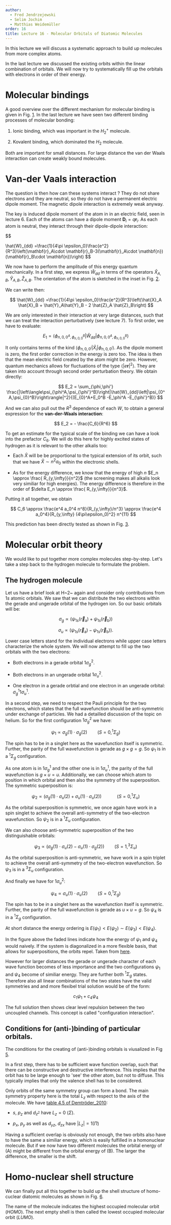 ```yaml
---
author:
  - Fred Jendrzejewski
  - Selim Jochim
  - Matthias Weidemüller
order: 16
title: Lecture 16 - Molecular Orbitals of Diatomic Molecules
---
```



In this lecture we will discuss a systematic approach to build up
molecules from more complex atoms.

In the last lecture we discussed the existing orbits within
the linear combination of orbitals. We will now try to systematically
fill up the orbitals with electrons in order of their energy.

# Molecular bindings

A good overview over the different mechanism for molecular binding is
given in Fig. [1](#fig-hydrogen-overview). In
the last lecture we have seen two different binding processes of
molecular bonding:

1.  Ionic binding, which was important in the $H_2^+$ molecule.

2.  Kovalent binding, which dominated the $H_2$ molecule.

Both are important for small distances. For large distance the van der
Waals interaction can create weakly bound molecules.

<MyFigure id="fig-hydrogen-overview" href={pic1} caption="Different binding mechanisms in diatomic molecules" />

# Van-der Vaals interaction

The question is then how can these systems interact ? They do not share
electrons and they are neutral, so they do not have a permanent electric
dipole moment. The magnetic dipole interaction is extremely weak anyway.

The key is induced dipole moment of the atom in in an electric field,
seen in lecture 6. Each of the atoms can have a dipole
moment $\mathbf{D}_i = q \mathbf{r}_i$. As each atom is neutral, they
interact through their dipole-dipole interaction:

$$

\hat{W}_{dd} =\frac{1}{4\pi \epsilon_0}\frac{e^2}{R^3}\left(\mathbf{r}_A\cdot \mathbf{r}_B-3(\mathbf{r}_A\cdot \mathbf{n})(\mathbf{r}_B\cdot \mathbf{n})\right)
$$

We now have to perform the amplitude of this energy
quantum mechanically. In a first step, we express $\hat{W}_{dd}$ in
terms of the operators $\hat{X}_{A,B}, \hat{Y}_{A,B}, \hat{Z}_{A,B}$.
The orientation of the atom is sketched in the inset in Fig.
[2](#fig-two-atoms).

<MyFigure id="fig-two-atoms" href={pic2} caption="Configuration of two dipoles" />

We can write then:

$$
\hat{W}_{dd} =\frac{1}{4\pi \epsilon_0}\frac{e^2}{R^3}\left(\hat{X}_A \hat{X}_B + \hat{Y}_A\hat{Y}_B - 2 \hat{Z}_A \hat{Z}_B\right)
$$

We are only interested in their interaction at very large distances,
such that we can treat the interaction perturbatively (see lecture 7). To first order, we have to evaluate:

$$
E_1 = \left\langle\phi_{n,0,0^A, \phi_{n,0,0}^B}\right| \hat{W}_{dd}
\left|\phi_{n,0,0^A, \phi_{n,0,0}^B}\right\rangle
$$

It only contains terms of the kind
$\left\langle\phi_{n,0,0^i}\right| \hat{X}_i \left|\phi_{n,0,0^i}\right\rangle$.
As the dipole moment is zero, the first order correction in the energy
is zero too. The idea is then that the mean electric field created by
the atom might be zero. However, quantum mechanics allows for
fluctuations of the type $\langle |e\mathbf{r}|^2\rangle$. They are
taken into account through second order perturbation theory. We obtain
directly:

$$
E_2 = \sum_{\phi,\phi'} \frac{|\left\langle\psi_{\phi^A,\psi_{\phi'}^B}\right|\hat{W}_{dd}\left|\psi_{0^A,\psi_{0}^B}\right\rangle|^2}{(E_{0}^A+E_0^B -E_\phi^A -E_{\phi'}^B)}
$$

And we can also pull out the $R^3$ dependence of each
$W$, to obtain a general expression for the **van-der-Waals
interaction**:

$$
E_2 = - \frac{C_6}{R^6}
$$

To get an estimate for the typical scale of the binding we can have a
look into the prefactor $C_6$. We will do this here for highly excited
states of hydrogen as it is relevant to the other alkalis too:

- Each $\hat{X}$ will be be proportional to the typical extension of
  its orbit, such that we have $\hat{X} \sim n^2 a_0$ within the
  electronic shells.

- As for the energy difference, we know that the energy of high $n$
  $E_n \approx \frac{ R_{y,\infty}}{n^2}$ (the screening makes all
  alkalis look very similiar for high energies). The energy difference
  is therefore in the order of
  $\delta E_n \approx \frac{ R_{y,\infty}}{n^3}$.

Putting it all together, we obtain

$$
C_6 \approx \frac{e^4 a_0^4 n^8}{R_{y,\infty}/n^3} \approx \frac{e^4 a_0^4}{R_{y,\infty} (4\pi\epsilon_0)^2} n^{11}
$$

This prediction has been directly tested as shown in Fig. [3](#fig-beguin).

<MyFigure id="fig-beguin" href={pic3} caption="Direct measurement of the van-der-Waals force" />

# Molecular orbit theory

We would like to put together more complex molecules step-by-step. Let's
take a step back to the hydrogen molecule to formulate the problem.

## The hydrogen molecule

Let us have a brief look at H~2~ again and consider only contributions
from $1s$ atomic orbitals. We saw that we can distribute the two
electrons within the gerade and ungerade orbital of the hydrogen ion. So
our basic orbitals will be:

$$
\sigma_g \propto \left( \psi_{1s} (\vec{r}_\textrm{a}) + \psi_{1s} (\vec{r}_\textrm{b}) \right)
$$

$$
\sigma_u \propto \left( \psi_{1s} (\vec{r}_\textrm{a}) - \psi_{1s} (\vec{r}_\textrm{b}) \right).
$$

Lower case letters stand for the individual electrons
while upper case letters characterize the whole system. We will now
attempt to fill up the two orbitals with the two electrons:

- Both electrons in a gerade orbital $1\sigma_g^{2}$.

- Both electrons in an ungerade orbital $1\sigma_u^{2}$.

- One electron in a gerade orbtial and one electron in an ungerade
  orbital: $\sigma_g^{1}1\sigma_u^{1}$.

In a second step, we need to respect the Pauli principle for the two
electrons, which states that the full wavefunction should be
anti-symmetric under exchange of particles. We had a detailled
discussion of the topic on helium. So for the first
configuration $1\sigma_g^{2}$ we have:

$$
\psi_1 \propto \sigma_g(1) \cdot \sigma_g(2) \qquad (S=0, ^1\Sigma_g)
$$

The spin has to be in a singlet here as the wavefunction
itself is symmetric. Further, the parity of the full wavefunction is
gerade as $g \times g = g$. So $\psi_1$ is in a $^1\Sigma_g$
configuration.

As one atom is in $1\sigma_g^{1}$ and the other one is in
$1\sigma_u^{1}$, the parity of the full wavefunction is $g\times u = u$.
Additionally, we can choose which atom to position in which orbital and
then also the symmetry of the superposition. The symmetric superposition
is:

$$
\psi_{2} \propto \left (\sigma_g(1) \cdot \sigma_u(2) + \sigma_u(1) \cdot \sigma_u(2)\right) \quad \qquad (S=0, ^1\Sigma_u)
$$

As the orbital superposition is symmetric, we once again
have work in a spin singlet to achieve the overall anti-symmetry of the
two-electron wavefunction. So $\psi_2$ is in a $^1\Sigma_u$
configuration.

We can also choose anti-symmetric superposition of the two
distinguishable orbitals:

$$
\psi_3 \propto \left( \sigma_g(1)\cdot \sigma_u(2)-\sigma_u(1) \cdot \sigma_g(2) \right) \qquad (S=1, ^3\Sigma_u)
$$

As the orbital superposition is anti-symmetric, we have
work in a spin triplet to achieve the overall anti-symmetry of the
two-electron wavefunction. So $\psi_3$ is in a $^3\Sigma_u$
configuration.

And finally we have for $1\sigma_u^{2}$:

$$
\psi_4 \propto \sigma_u(1)\cdot \sigma_u(2) \qquad (S=0, ^1\Sigma_g)
$$

The spin has to be in a singlet here as the wavefunction
itself is symmetric. Further, the parity of the full wavefunction is
gerade as $u \times u = g$. So $\psi_4$ is in a $^1\Sigma_g$
configuration.

At short distance the energy ordering is
$E(\psi_1) < E(\psi_2) \sim E(\psi_3) < E(\psi_4)$.

<MyFigure id="fig-orbital-repulsion" href={pic4} caption="Molecular orbital energy levels with repulsion" />

In the figure above the faded lines indicate how the energy
of $\psi_1$ and $\psi_4$ would naively. If the system is diagonalized in
a more flexible basis, that allows for superpositions, the orbits repel.
Taken from [here](https://global.oup.com/academic/product/molecular-quantum-mechanics-9780199541423).

However for larger distances the gerade or ungerade character of each
wave function becomes of less importance and the two configurations
$\psi_1$ and $\psi_4$ become of similiar energy. They are further both
$^1\Sigma_g$ states. Therefore also all linear combinations of the two
states have the valid symmetries and and more flexibel trial solution
would be of the form:

$$
c_1 \psi_1 + c_4 \psi_4
$$

The full solution then shows clear level repulsion
between the two uncoupled channels. This concept is called
"configuration interaction".

## Conditions for (anti-)binding of particular orbitals.

The conditions for the creating of (anti-)binding orbitals is viusalized
in Fig [5](#fig-binding).

In a first step, there has to be sufficient wave function overlap, such
that there can be constructive and destructive interference. This
implies that the orbit has to be large enough to 'see' the other atom,
but not to diffuse. This typically implies that only the valence shell
has to be considered.

Only orbits of the same symmetry group can form a bond. The main
symmetry property here is the total $L_z$ with respect to the axis of
the molecule. We have [table 4.5 of Demtröder_2010](https://global.oup.com/academic/product/molecular-quantum-mechanics-9780199541423):

- $s$, $p_z$ and $d_{z^2}$ have $L_z = 0$ ($\Sigma$).

- $p_x$, $p_y$ as well as $d_{yz}$, $d_{zx}$ have $|L_z| = 1$($\Pi$)

Having a sufficient overlap is obviously not enough, the two orbits also
have to have the same a similiar energy, which is easily fulfilled in a
homonuclear molecule. But if we now have two different molecules the
orbital energy of (A) might be different from the orbital energy of (B).
The larger the difference, the smaller is the shift.

<MyFigure id="fig-binding" href={pic5} caption="Molecular orbitals of homonuclear and heteronuclear molecules" />

# Homo-nuclear shell structure

We can finally put all this together to build up the shell structure of
homo-cuclear diatomic molecules as shown in Fig.
[6](#fig-homo).

<MyFigure id="fig-homo" href={pic6} caption="The shell structure of homonuclear diatomic molecules" />

The name of the molecule indicates the highest occupied molecular orbit
(_HOMO_). The next empty shell is then called the lowest occupied
molecular orbit (_LUMO_).
